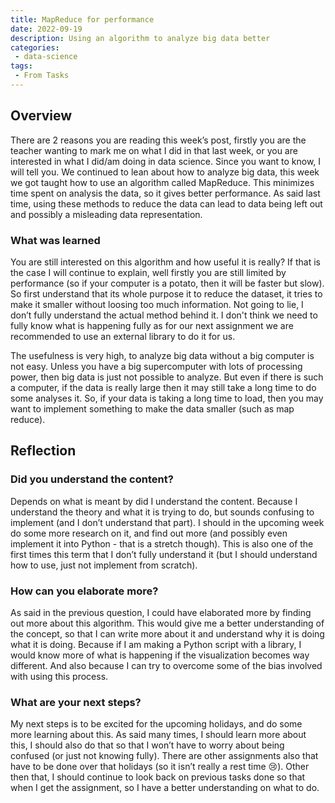 ```yaml
---
title: MapReduce for performance
date: 2022-09-19
description: Using an algorithm to analyze big data better
categories: 
 - data-science 
tags: 
 - From Tasks
---
```


## Overview

There are 2 reasons you are reading this week’s post, firstly you are the teacher wanting to mark me on what I did in that last week, or you are interested in what I did/am doing in data science. Since you want to know, I will tell you. We continued to lean about how to analyze big data, this week we got taught how to use an algorithm called MapReduce. This minimizes time spent on analysis the data, so it gives better performance. As said last time, using these methods to reduce the data can lead to data being left out and possibly a misleading data representation.  

### What was learned

You are still interested on this algorithm and how useful it is really? If that is the case I will continue to explain, well firstly you are still limited by performance (so if your computer is a potato, then it will be faster but slow). So first understand that its whole purpose it to reduce the dataset, it tries to make it smaller without loosing too much information. Not going to lie, I don’t fully understand the actual method behind it. I don't think we need to fully know what is happening fully as for our next assignment we are recommended to use an external library to do it for us.

The usefulness is very high, to analyze big data without a big computer is not easy. Unless you have a big supercomputer with lots of processing power, then big data is just not possible to analyze. But even if there is such a computer, if the data is really large then it may still take a long time to do some analyses it. So, if your data is taking a long time to load, then you may want to implement something to make the data smaller (such as map reduce).

## Reflection

### Did you understand the content?

Depends on what is meant by did I understand the content. Because I understand the theory and what it is trying to do, but sounds confusing to implement (and I don’t understand that part). I should in the upcoming week do some more research on it, and find out more (and possibly even implement it into Python - that is a stretch though). This is also one of the first times this term that I don’t fully understand it (but I should understand how to use, just not implement from scratch).

### How can you elaborate more?

As said in the previous question, I could have elaborated more by finding out more about this algorithm. This would give me a better understanding of the concept, so that I can write more about it and understand why it is doing what it is doing. Because if I am making a Python script with a library, I would know more of what is happening if the visualization becomes way different. And also because I can try to overcome some of the bias involved with using this process.

### What are your next steps?

My next steps is to be excited for the upcoming holidays, and do some more learning about this. As said many times, I should learn more about this, I should also do that so that I won’t have to worry about being confused (or just not knowing fully). There are other assignments also that have to be done over that holidays (so it isn’t really a rest time 😢). Other then that, I should continue to look back on previous tasks done so that when I get the assignment, so I have a better understanding on what to do.
